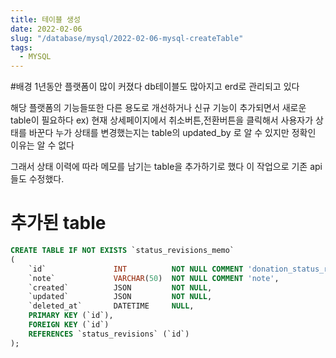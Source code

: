 ```yaml
---
title: 테이블 생성
date: 2022-02-06
slug: "/database/mysql/2022-02-06-mysql-createTable"
tags:
  - MYSQL
---
```


#배경
1년동안 플랫폼이 많이 커졌다
db테이블도 많아지고 erd로 관리되고 있다

해당 플랫폼의 기능들또한 다른 용도로 개선하거나 신규 기능이 추가되면서
새로운 table이 필요하다
ex)
현재 상세페이지에서
취소버튼,전환버튼을 클릭해서 사용자가 상태를 바꾼다
누가 상태를 변경했는지는 table의 updated_by 로 알 수 있지만
정확인 이유는 알 수 없다

그래서 상태 이력에 따라 메모를 남기는 table을 추가하기로 했다
이 작업으로 기존 api들도 수정했다.

# 추가된 table

```sql
CREATE TABLE IF NOT EXISTS `status_revisions_memo`
(
    `id`               INT          NOT NULL COMMENT 'donation_status_revisions_id' ,
    `note`             VARCHAR(50)  NOT NULL COMMENT 'note',
    `created`          JSON         NOT NULL,
    `updated`          JSON         NOT NULL,
    `deleted_at`       DATETIME     NULL,
    PRIMARY KEY (`id`),
    FOREIGN KEY (`id`)
    REFERENCES `status_revisions` (`id`)
);
```

